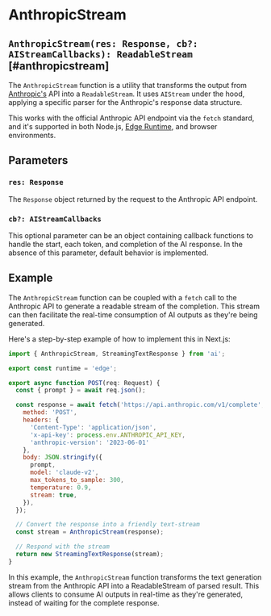 # AnthropicStream

## `AnthropicStream(res: Response, cb?: AIStreamCallbacks): ReadableStream` [#anthropicstream]

The `AnthropicStream` function is a utility that transforms the output from [Anthropic's](https://www.anthropic.com) API into a `ReadableStream`. It uses `AIStream` under the hood, applying a specific parser for the Anthropic's response data structure.

This works with the official Anthropic API endpoint via the `fetch` standard, and it's supported in both Node.js, [Edge Runtime](https://edge-runtime.vercel.app), and browser environments.

## Parameters

### `res: Response`

The `Response` object returned by the request to the Anthropic API endpoint.

### `cb?: AIStreamCallbacks`

This optional parameter can be an object containing callback functions to handle the start, each token, and completion of the AI response. In the absence of this parameter, default behavior is implemented.

## Example

The `AnthropicStream` function can be coupled with a `fetch` call to the Anthropic API to generate a readable stream of the completion. This stream can then facilitate the real-time consumption of AI outputs as they're being generated.

Here's a step-by-step example of how to implement this in Next.js:

```js filename="app/api/completion/route.ts"
import { AnthropicStream, StreamingTextResponse } from 'ai';

export const runtime = 'edge';

export async function POST(req: Request) {
  const { prompt } = await req.json();

  const response = await fetch('https://api.anthropic.com/v1/complete', {
    method: 'POST',
    headers: {
      'Content-Type': 'application/json',
      'x-api-key': process.env.ANTHROPIC_API_KEY,
      'anthropic-version': '2023-06-01'
    },
    body: JSON.stringify({
      prompt,
      model: 'claude-v2',
      max_tokens_to_sample: 300,
      temperature: 0.9,
      stream: true,
    }),
  });

  // Convert the response into a friendly text-stream
  const stream = AnthropicStream(response);

  // Respond with the stream
  return new StreamingTextResponse(stream);
}
```

In this example, the `AnthropicStream` function transforms the text generation stream from the Anthropic API into a ReadableStream of parsed result. This allows clients to consume AI outputs in real-time as they're generated, instead of waiting for the complete response.
